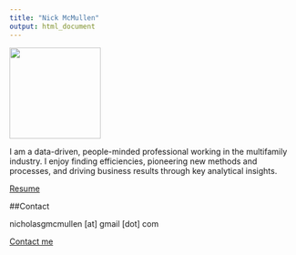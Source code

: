 ```yaml
---
title: "Nick McMullen"
output: html_document
---
```



![](headshot.jpg){width=160}


I am a data-driven, people-minded professional working in the multifamily industry. I enjoy finding efficiencies, pioneering new methods and processes, and driving business results through key analytical insights.

[Resume](McMullen_Resume 201912 v2.pdf){target="_blank"}

##Contact

nicholasgmcmullen [at] gmail [dot] com

[Contact me](mailto:nicholasgmcmullen@gmail.com)





